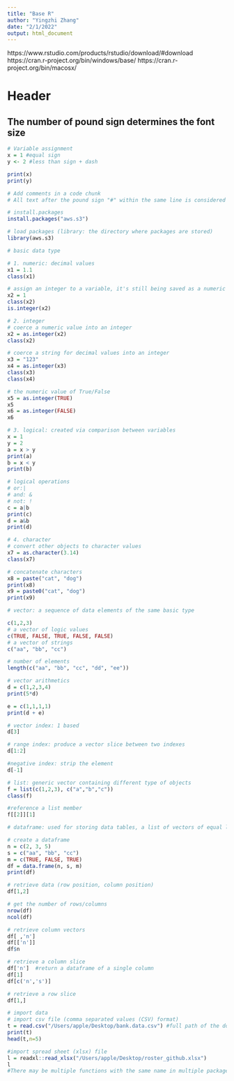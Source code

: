 ```yaml
---
title: "Base R"
author: "Yingzhi Zhang"
date: "2/1/2022"
output: html_document
---
```

https://www.rstudio.com/products/rstudio/download/#download
https://cran.r-project.org/bin/windows/base/
https://cran.r-project.org/bin/macosx/

# Header
## The number of pound sign determines the font size


```r
# Variable assignment
x = 1 #equal sign
y <- 2 #less than sign + dash

print(x)
print(y)
```

```r
# Add comments in a code chunk
# All text after the pound sign "#" within the same line is considered a comment
```

```r
# install.packages
install.packages("aws.s3")
```


```r
# load packages (library: the directory where packages are stored)
library(aws.s3)
```

```r
# basic data type

# 1. numeric: decimal values
x1 = 1.1
class(x1)

# assign an integer to a variable, it's still being saved as a numeric variable
x2 = 1
class(x2)
is.integer(x2)
```


```r
# 2. integer
# coerce a numeric value into an integer
x2 = as.integer(x2)
class(x2)

# coerce a string for decimal values into an integer
x3 = "123"
x4 = as.integer(x3)
class(x3)
class(x4)

# the numeric value of True/False
x5 = as.integer(TRUE)
x5
x6 = as.integer(FALSE)
x6
```


```r
# 3. logical: created via comparison between variables
x = 1
y = 2
a = x > y
print(a)
b = x < y
print(b)

# logical operations
# or:|
# and: &
# not: !
c = a|b
print(c)
d = a&b
print(d)
```

```r
# 4. character
# convert other objects to character values
x7 = as.character(3.14)
class(x7)

# concatenate characters
x8 = paste("cat", "dog")
print(x8)
x9 = paste0("cat", "dog")
print(x9)
```

```r
# vector: a sequence of data elements of the same basic type

c(1,2,3)
# a vector of logic values
c(TRUE, FALSE, TRUE, FALSE, FALSE)
# a vector of strings
c("aa", "bb", "cc")

# number of elements
length(c("aa", "bb", "cc", "dd", "ee"))

# vector arithmetics
d = c(1,2,3,4)
print(5*d)

e = c(1,1,1,1)
print(d + e)

# vector index: 1 based
d[3]

# range index: produce a vector slice between two indexes
d[1:2]

#negative index: strip the element
d[-1]
```

```r
# list: generic vector containing different type of objects
f = list(c(1,2,3), c("a","b","c"))
class(f)

#reference a list member
f[[2]][1]
```

```r
# dataframe: used for storing data tables, a list of vectors of equal length

# create a dataframe
n = c(2, 3, 5) 
s = c("aa", "bb", "cc") 
m = c(TRUE, FALSE, TRUE) 
df = data.frame(n, s, m)
print(df)

# retrieve data (row position, column position)
df[1,2]

# get the number of rows/columns
nrow(df)
ncol(df)
```


```r
# retrieve column vectors
df[ ,'n']
df[['n']]
df$n     

# retrieve a column slice
df['n']  #return a dataframe of a single column
df[1]
df[c('n','s')]

# retrieve a row slice
df[1,]
```


```r
# import data
# import csv file (comma separated values (CSV) format)
t = read.csv("/Users/apple/Desktop/bank.data.csv") #full path of the document
print(t)
head(t,n=5)

#import spread sheet (xlsx) file
l = readxl::read_xlsx("/Users/apple/Desktop/roster_github.xlsx")
l
#There may be multiple functions with the same name in multiple packages. The double colon operator allows you to specify the specific function you want: package::functionname
```




